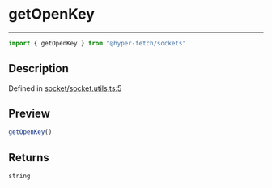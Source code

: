 

# getOpenKey

<div class="api-docs__separator" data-reactroot="">

---

</div><div class="api-docs__import" data-reactroot="">

```ts
import { getOpenKey } from "@hyper-fetch/sockets"
```

</div><div class="api-docs__section">

## Description

</div><div class="api-docs__description"><span class="api-docs__do-not-parse">



</span></div><p class="api-docs__definition">

Defined in [socket/socket.utils.ts:5](https://github.com/BetterTyped/hyper-fetch/blob/aff5c35a/packages/sockets/src/socket/socket.utils.ts#L5)

</p><div class="api-docs__section">

## Preview

</div><div class="api-docs__preview fn">

```ts
getOpenKey()
```

</div><div class="api-docs__section">

## Returns

</div><div class="api-docs__returns">

```ts
string
```

</div>